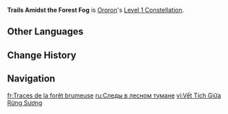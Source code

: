 {{Constellation Infobox
|image         = Constellation Trails Amidst the Forest Fog.png
|character     = Ororon
|level         = 1
|description   = The Elemental Skill [[Night's Sling]]'s Spirit Orb can bounce 2 additional times.<br>Additionally, after the Spirit Orb hits an opponent, it will apply the Nighttide effect to them for 12s. Opponents affected by Nighttide take 50% increased DMG from Hypersense triggered by the Passive Talent, "Nightshade Synesthesia." Unlock the aforementioned Passive Talent to trigger this effect.
|scale_att1    = 
|scale_att2    = 
|utility1      = 
|utility2      = 
}}
'''Trails Amidst the Forest Fog''' is [[Ororon]]'s [[Level 1 Constellation]].
<!--
==Gameplay Notes==
--><!--
==Preview==
{Preview
|file = Trails Amidst the Forest Fog Preview
}
-->
==Other Languages==
{{Other Languages
|en       = Trails Amidst the Forest Fog
|zhs      = 林雾间的行迹
|zhs_rm   = Línwùjiān de Xíngjì
|zht      = 林霧間的行跡
|zht_rm   = Línwùjiān de Xíngjì
|zh_tl    = 
|ja       = 霧立つ林中の痕跡
|ja_rm    = Kiri Tatsu Rinchuu no Konseki
|ja_tl    = 
|ko       = 숲 안개 속 행적
|ko_tl    = Traces in the Forest Fog
|es       = Huellas en el bosque brumoso
|es_tl    = Footprints in the Foggy Forest
|fr       = Traces de la forêt brumeuse
|fr_tl    = Traces of the Misty Forest
|ru       = Следы в лесном тумане
|ru_tl    = Trails in the Forest Fog
|th       = Trails Amidst the Forest Fog
|vi       = Vết Tích Giữa Rừng Sương
|vi_tl    = 
|de       = Pfad im Waldnebel
|de_tl    = Trail in the Forest Fog
|id       = Trails Amidst the Forest Fog
|pt       = Rastros Entre a Floresta Enevoada
|pt_tl    = 
|tr       = Sisli Ormandaki İzler
|tr_tl    = 
|it       = Tracce nel bosco brumoso
|it_tl    = 
}}

==Change History==
{{Change History|5.2}}

==Navigation==
{{Talent Navbox|Ororon}}

[[fr:Traces de la forêt brumeuse]]
[[ru:Следы в лесном тумане]]
[[vi:Vết Tích Giữa Rừng Sương]]